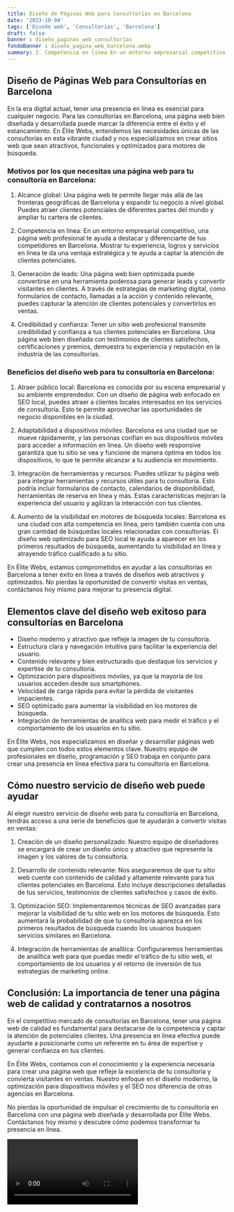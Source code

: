 ```yaml
---
title: Diseño de Páginas Web para Consultorías en Barcelona
date: '2023-10-04'
tags: ['Diseño web', 'Consultorías', 'Barcelona']
draft: false
banner : diseño_paginas_web_consultorías
fondoBanner : diseño_pagina_web_barcelona.webp
summary: 2. Competencia en línea En un entorno empresarial competitivo, una página web profesional te ayuda a destacar y diferenciarte de tus competidores en Barcelona. Mostrar tu experiencia, logros y servicios en línea te da una ventaja estratégica y te ayuda a captar la atención de clientes potenciales.
---
```


## Diseño de Páginas Web para Consultorías en Barcelona
En la era digital actual, tener una presencia en línea es esencial para cualquier negocio. Para las consultorías en Barcelona, una página web bien diseñada y desarrollada puede marcar la diferencia entre el éxito y el estancamiento. En Élite Webs, entendemos las necesidades únicas de las consultorías en esta vibrante ciudad y nos especializamos en crear sitios web que sean atractivos, funcionales y optimizados para motores de búsqueda.

### Motivos por los que necesitas una página web para tu consultoría en Barcelona:
1. Alcance global: Una página web te permite llegar más allá de las fronteras geográficas de Barcelona y expandir tu negocio a nivel global. Puedes atraer clientes potenciales de diferentes partes del mundo y ampliar tu cartera de clientes.

2. Competencia en línea: En un entorno empresarial competitivo, una página web profesional te ayuda a destacar y diferenciarte de tus competidores en Barcelona. Mostrar tu experiencia, logros y servicios en línea te da una ventaja estratégica y te ayuda a captar la atención de clientes potenciales.

3. Generación de leads: Una página web bien optimizada puede convertirse en una herramienta poderosa para generar leads y convertir visitantes en clientes. A través de estrategias de marketing digital, como formularios de contacto, llamadas a la acción y contenido relevante, puedes capturar la atención de clientes potenciales y convertirlos en ventas.

4. Credibilidad y confianza: Tener un sitio web profesional transmite credibilidad y confianza a tus clientes potenciales en Barcelona. Una página web bien diseñada con testimonios de clientes satisfechos, certificaciones y premios, demuestra tu experiencia y reputación en la industria de las consultorías.

### Beneficios del diseño web para tu consultoría en Barcelona:
1. Atraer público local: Barcelona es conocida por su escena empresarial y su ambiente emprendedor. Con un diseño de página web enfocado en SEO local, puedes atraer a clientes locales interesados en los servicios de consultoría. Esto te permite aprovechar las oportunidades de negocio disponibles en la ciudad.

2. Adaptabilidad a dispositivos móviles: Barcelona es una ciudad que se mueve rápidamente, y las personas confían en sus dispositivos móviles para acceder a información en línea. Un diseño web responsive garantiza que tu sitio se vea y funcione de manera óptima en todos los dispositivos, lo que te permite alcanzar a tu audiencia en movimiento.

3. Integración de herramientas y recursos: Puedes utilizar tu página web para integrar herramientas y recursos útiles para tu consultoría. Esto podría incluir formularios de contacto, calendarios de disponibilidad, herramientas de reserva en línea y más. Estas características mejoran la experiencia del usuario y agilizan la interacción con tus clientes.

4. Aumento de la visibilidad en motores de búsqueda locales: Barcelona es una ciudad con alta competencia en línea, pero también cuenta con una gran cantidad de búsquedas locales relacionadas con consultorías. El diseño web optimizado para SEO local te ayuda a aparecer en los primeros resultados de búsqueda, aumentando tu visibilidad en línea y atrayendo tráfico cualificado a tu sitio.

En Élite Webs, estamos comprometidos en ayudar a las consultorías en Barcelona a tener éxito en línea a través de diseños web atractivos y optimizados. No pierdas la oportunidad de convertir visitas en ventas, contáctanos hoy mismo para mejorar tu presencia digital.

<GifSeo />

<Cta />

## Elementos clave del diseño web exitoso para consultorías en Barcelona

- Diseño moderno y atractivo que refleje la imagen de tu consultoría.
- Estructura clara y navegación intuitiva para facilitar la experiencia del usuario.
- Contenido relevante y bien estructurado que destaque los servicios y expertise de tu consultoría.
- Optimización para dispositivos móviles, ya que la mayoría de los usuarios acceden desde sus smartphones.
- Velocidad de carga rápida para evitar la pérdida de visitantes impacientes.
- SEO optimizado para aumentar la visibilidad en los motores de búsqueda.
- Integración de herramientas de analítica web para medir el tráfico y el comportamiento de los usuarios en tu sitio.

En Élite Webs, nos especializamos en diseñar y desarrollar páginas web que cumplen con todos estos elementos clave. Nuestro equipo de profesionales en diseño, programación y SEO trabaja en conjunto para crear una presencia en línea efectiva para tu consultoría en Barcelona.

## Cómo nuestro servicio de diseño web puede ayudar

Al elegir nuestro servicio de diseño web para tu consultoría en Barcelona, tendrás acceso a una serie de beneficios que te ayudarán a convertir visitas en ventas:

1. Creación de un diseño personalizado: Nuestro equipo de diseñadores se encargará de crear un diseño único y atractivo que represente la imagen y los valores de tu consultoría.

2. Desarrollo de contenido relevante: Nos aseguraremos de que tu sitio web cuente con contenido de calidad y altamente relevante para tus clientes potenciales en Barcelona. Esto incluye descripciones detalladas de tus servicios, testimonios de clientes satisfechos y casos de éxito.

3. Optimización SEO: Implementaremos técnicas de SEO avanzadas para mejorar la visibilidad de tu sitio web en los motores de búsqueda. Esto aumentará la probabilidad de que tu consultoría aparezca en los primeros resultados de búsqueda cuando los usuarios busquen servicios similares en Barcelona.

4. Integración de herramientas de analítica: Configuraremos herramientas de analítica web para que puedas medir el tráfico de tu sitio web, el comportamiento de los usuarios y el retorno de inversión de tus estrategias de marketing online.

## Conclusión: La importancia de tener una página web de calidad y contratarnos a nosotros

En el competitivo mercado de consultorías en Barcelona, tener una página web de calidad es fundamental para destacarse de la competencia y captar la atención de potenciales clientes. Una presencia en línea efectiva puede ayudarte a posicionarte como un referente en tu área de expertise y generar confianza en tus clientes.

En Élite Webs, contamos con el conocimiento y la experiencia necesaria para crear una página web que refleje la excelencia de tu consultoría y convierta visitantes en ventas. Nuestro enfoque en el diseño moderno, la optimización para dispositivos móviles y el SEO nos diferencia de otras agencias en Barcelona.

No pierdas la oportunidad de impulsar el crecimiento de tu consultoría en Barcelona con una página web diseñada y desarrollada por Élite Webs. Contáctanos hoy mismo y descubre cómo podemos transformar tu presencia en línea.

<Video />

<CtaBot job='Consultorías' city='Barcelona'/>

<Gmaps query='Barcelona+españa+maps' />